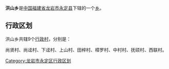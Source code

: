 {{中国乡级行政区
| 行政区全称 = 洪山乡
| 景观照片文件名 =
| 景观照片描述 =
| 汉语拼音 =
| 通用拼音 =
| 注音符號 =
| 其它标音类型1 =
| 其它标音1 =
| 其它标音类型2 =
| 其它标音2 =
| 其它语言类型1 =
| 其它语言地名1 =
| 其它语言类型2 =
| 其它语言地名2 =
| 上级行政区 = [[福建省|福建省]][[龙岩市|龙岩市]][[永定县|永定县]]
| 行政区类别 = [[乡|乡]]
| 行政区划代码 =350822204
| 地理坐标 =
| 总面积 =
| 户籍人口 =
| 户籍人口年份 =
| 常住人口 =
| 常住人口年份 =
| 人口密度 =
| 行政区划 =
| 官方网站 =
| 政府驻地 =
| 邮政编码 = 364119
| 毗邻行政区 =
| 位置图文件名 =
| 位置图描述 =
}}
'''洪山乡'''是[[中华人民共和国|中国]][[福建省|福建省]][[龙岩市|龙岩市]][[永定县|永定县]]下辖的一个[[乡|乡]]。

== 行政区划 ==

洪山乡共辖9个[[行政村|行政村]]，分别是：

尚贤村、尚迳村、下迳村、上山村、田梓村、樟罗村、中村村、抚硕村、西联村。

{{永定县行政区划}}
{{福建小作品}}

[[Category:龙岩市永定区行政区划|Category:龙岩市永定区行政区划]]